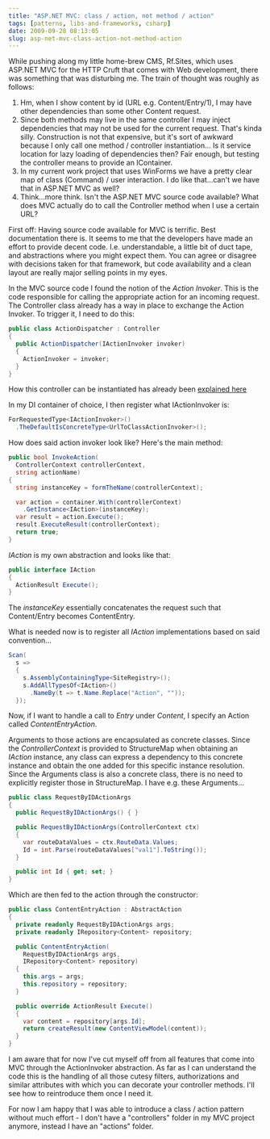 ```yaml
---
title: "ASP.NET MVC: class / action, not method / action"
tags: [patterns, libs-and-frameworks, csharp]
date: 2009-09-28 08:13:05
slug: asp-net-mvc-class-action-not-method-action
---
```


While pushing along my little home-brew CMS, Rf.Sites, which uses ASP.NET MVC for the HTTP Cruft that comes with Web development, there was something that was disturbing me. The train of thought was roughly as follows:

1.  Hm, when I show content by id (URL e.g. Content/Entry/1), I may have other dependencies than some other Content request.
2.  Since both methods may live in the same controller I may inject dependencies that may not be used for the current request. That's kinda silly. Construction is not that expensive, but it's sort of awkward because I only call one method / controller instantiation...
Is it service location for lazy loading of dependencies then? Fair enough, but testing the controller means to provide an IContainer.
3.  In my current work project that uses WinForms we have a pretty clear map of class (Command) / user interaction. I do like that...can't we have that in ASP.NET MVC as well?
4.  Think...more think. Isn't the ASP.NET MVC source code available? What does MVC actually do to call the Controller method when I use a certain URL?

First off: Having source code available for MVC is terrific. Best documentation there is. It seems to me that the developers have made an effort to provide decent code. I.e. understandable, a little bit of duct tape, and abstractions where you might expect them. You can agree or disagree with decisions taken for that framework, but code availability and a clean layout are really major selling points in my eyes.

In the MVC source code I found the notion of the _Action Invoker_. This is the code responsible for calling the appropriate action for an incoming request. The Controller class already has a way in place to exchange the Action Invoker. To trigger it, I need to do this:

```csharp
public class ActionDispatcher : Controller
{
  public ActionDispatcher(IActionInvoker invoker)
  {
    ActionInvoker = invoker;
  }
}
```

How this controller can be instantiated has already been [explained here](http://haacked.com/archive/2007/12/07/tdd-and-dependency-injection-with-asp.net-mvc.aspx)

In my DI container of choice, I then register what IActionInvoker is:

```csharp
ForRequestedType<IActionInvoker>()
  .TheDefaultIsConcreteType<UrlToClassActionInvoker>();
```

How does said action invoker look like? Here's the main method:

```csharp
public bool InvokeAction(
  ControllerContext controllerContext, 
  string actionName)
{
  string instanceKey = formTheName(controllerContext);

  var action = container.With(controllerContext)
    .GetInstance<IAction>(instanceKey);
  var result = action.Execute();
  result.ExecuteResult(controllerContext);
  return true;
}
```

_IAction_ is my own abstraction and looks like that:

```csharp
public interface IAction
{
  ActionResult Execute();
}
```

The _instanceKey_ essentially concatenates the request such that Content/Entry becomes ContentEntry.

What is needed now is to register all _IAction_ implementations based on said convention...

```csharp
Scan(
  s =>
  {
    s.AssemblyContainingType<SiteRegistry>();
    s.AddAllTypesOf<IAction>()
      .NameBy(t => t.Name.Replace("Action", ""));
  });
```

Now, if I want to handle a call to _Entry_ under _Content_, I specify 
an Action called _ContentEntryAction_.

Arguments to those actions are encapsulated as concrete classes. Since the _ControllerContext_ is provided to StructureMap when obtaining an _IAction_ instance, any class can express a dependency to this concrete instance and obtain the one added for this specific instance resolution. Since the Arguments class is also a concrete class, there is no need to explicitly register those in StructureMap. I have e.g. these Arguments...

```csharp
public class RequestByIDActionArgs
{
  public RequestByIDActionArgs() { }

  public RequestByIDActionArgs(ControllerContext ctx)
  {
    var routeDataValues = ctx.RouteData.Values;
    Id = int.Parse(routeDataValues["val1"].ToString());
  }

  public int Id { get; set; }
}
```

Which are then fed to the action through the constructor:

```csharp
public class ContentEntryAction : AbstractAction
{
  private readonly RequestByIDActionArgs args;
  private readonly IRepository<Content> repository;

  public ContentEntryAction(
    RequestByIDActionArgs args, 
    IRepository<Content> repository)
  {
    this.args = args;
    this.repository = repository;
  }

  public override ActionResult Execute()
  {
    var content = repository[args.Id];
    return createResult(new ContentViewModel(content));
  }
}
```

I am aware that for now I've cut myself off from all features that come into MVC through the ActionInvoker abstraction. As far as I can understand the code this is the handling of all those cutesy filters, authorizations and similar attributes with which you can decorate your controller methods. I'll see how to reintroduce them once I need it. 

For now I am happy that I was able to introduce a class / action pattern without much effort - I don't have a "controllers" folder in my MVC project anymore, instead I have an "actions" folder.